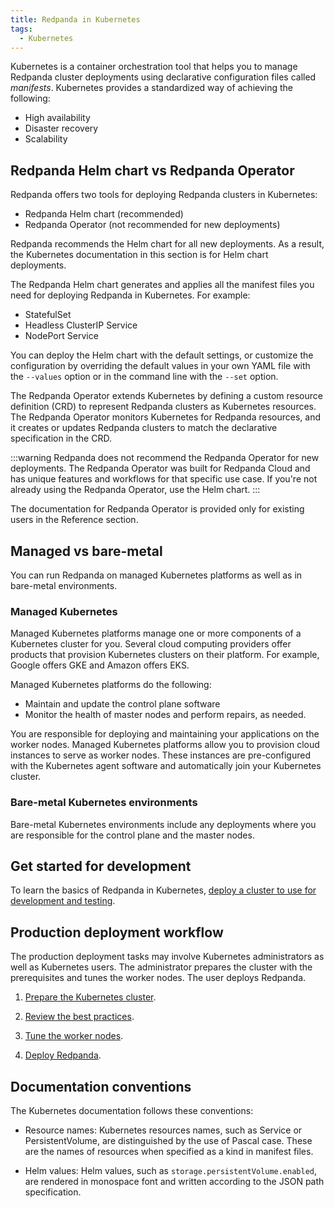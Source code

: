```yaml
---
title: Redpanda in Kubernetes
tags:
  - Kubernetes
---
```


<head>
    <meta name="title" content="Redpanda in Kubernetes | Redpanda Docs"/>
    <meta name="description" content="Learn about Redpanda in Kubernetes and the tools that are available"/>
</head>


Kubernetes is a container orchestration tool that helps you to manage Redpanda cluster deployments using declarative configuration files called _manifests_.
Kubernetes provides a standardized way of achieving the following:

- High availability 
- Disaster recovery
- Scalability

## Redpanda Helm chart vs Redpanda Operator

Redpanda offers two tools for deploying Redpanda clusters in Kubernetes:

- Redpanda Helm chart (recommended)
- Redpanda Operator (not recommended for new deployments)

Redpanda recommends the Helm chart for all new deployments.
As a result, the Kubernetes documentation in this section is for Helm chart deployments.

<Tabs groupId="kubernetes-tools">
<TabItem value="helm" label="Redpanda Helm chart" default>

The Redpanda Helm chart generates and applies all the manifest files you need for deploying Redpanda in Kubernetes. For example:

- StatefulSet
- Headless ClusterIP Service
- NodePort Service
 
You can deploy the Helm chart with the default settings, or customize the configuration by overriding the default values
in your own YAML file with the `--values` option or in the command line with the `--set` option.

</TabItem>

<TabItem value="operator" label="Redpanda Operator">

The Redpanda Operator extends Kubernetes by defining a custom resource definition (CRD) to represent Redpanda clusters as Kubernetes resources. The Redpanda Operator monitors Kubernetes for Redpanda resources, and it creates or updates Redpanda clusters to match the declarative specification in the CRD.

:::warning
Redpanda does not recommend the Redpanda Operator for new deployments. The Redpanda Operator was built for Redpanda Cloud and has unique features and workflows for that specific use case. If you're not already using the Redpanda Operator, use the Helm chart.
:::

The documentation for Redpanda Operator is provided only for existing users in the Reference section.

</TabItem>
</Tabs>

## Managed vs bare-metal

You can run Redpanda on managed Kubernetes platforms as well as in bare-metal environments.

### Managed Kubernetes

Managed Kubernetes platforms manage one or more components of a Kubernetes cluster for you.
Several cloud computing providers offer products that provision Kubernetes clusters on their platform.
For example, Google offers GKE and Amazon offers EKS.

Managed Kubernetes platforms do the following:

- Maintain and update the control plane software
- Monitor the health of master nodes and perform repairs, as needed.

You are responsible for deploying and maintaining your applications on the worker nodes.
Managed Kubernetes platforms allow you to provision cloud instances to serve as worker nodes.
These instances are pre-configured with the Kubernetes agent software and automatically join your Kubernetes cluster.

### Bare-metal Kubernetes environments

Bare-metal Kubernetes environments include any deployments where you are responsible for the control plane and the master nodes.

## Get started for development

To learn the basics of Redpanda in Kubernetes, [deploy a cluster to use for development and testing](../../quickstart/kubernetes-qs-dev).

## Production deployment workflow

The production deployment tasks may involve Kubernetes administrators as well as Kubernetes users. The administrator prepares the cluster with the prerequisites and tunes the worker nodes. The user deploys Redpanda.

1. [Prepare the Kubernetes cluster](../kubernetes-cluster-requirements).

1. [Review the best practices](../kubernetes-best-practices).

1. [Tune the worker nodes](../kubernetes-tune-workers).

1. [Deploy Redpanda](../kubernetes-deploy).

## Documentation conventions

The Kubernetes documentation follows these conventions:

- Resource names: Kubernetes resources names, such as Service or PersistentVolume, are distinguished by the use of Pascal case. These are the names of resources when specified as a kind in manifest files.

- Helm values: Helm values, such as `storage.persistentVolume.enabled`, are rendered in monospace font and written according to the JSON path specification.



